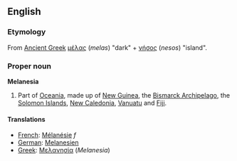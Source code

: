 ==English==
===Etymology===
From [[Ancient Greek]] [[μέλας]] (''melas'') "dark" + [[νήσος]] (''nesos'') "island".

===Proper noun===
'''Melanesia'''
# Part of [[Oceania]], made up of [[New Guinea]], the [[Bismarck Archipelago]], the [[Solomon Islands]], [[New Caledonia]], [[Vanuatu]] and [[Fiji]].

====Translations====

*[[French]]: [[Mélanésie]] ''f''
*[[German]]: [[Melanesien]]
*[[Greek]]: [[Μελανησία]] (''Melanesia'') {{f}}